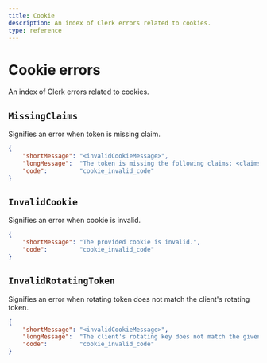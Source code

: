 ```yaml
---
title: Cookie
description: An index of Clerk errors related to cookies.
type: reference
---
```


# Cookie errors 

An index of Clerk errors related to cookies.

## `MissingClaims`

Signifies an error when token is missing claim.

```json
{
    "shortMessage": "<invalidCookieMessage>",
    "longMessage":  "The token is missing the following claims: <claims>",
    "code":         "cookie_invalid_code"
}
```

## `InvalidCookie`

Signifies an error when cookie is invalid.

```json
{
    "shortMessage": "The provided cookie is invalid.",
    "code":         "cookie_invalid_code"
}
```

## `InvalidRotatingToken`

Signifies an error when rotating token does not match the client's rotating token.

```json
{
    "shortMessage": "<invalidCookieMessage>",
    "longMessage":  "The client's rotating key does not match the given one <token>",
    "code":         "cookie_invalid_code"
}
```

